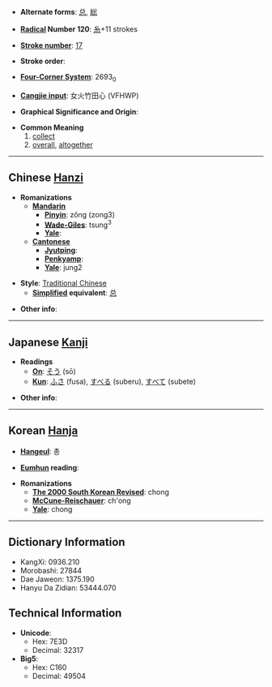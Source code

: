 * '''Alternate forms''': [[总]], [[総]]

* '''[[Wiktionary:Chinese radical index| Radical]] Number 120''': [[Wiktionary:Chinese radical index 糸|糸]]+11 strokes

* '''[[Wiktionary:Chinese total strokes index|Stroke number]]''': [[Wiktionary:Chinese total strokes index 17|17]]

* '''Stroke order''': 

* '''[[Wiktionary:Chinese four corner index|Four-Corner System]]''': 2693<sub>0</sub>

* '''[[Wiktionary:Chinese Cangjie index|Cangjie input]]''': 女火竹田心 (VFHWP)

* '''Graphical Significance and Origin''': 

* '''Common Meaning'''
*#[[collect]]
*# [[overall]], [[altogether]]


----

== Chinese [[Hanzi]] ==

* '''Romanizations'''
** '''[[Mandarin]]'''
*** '''[[Pinyin]]''': zǒng (zong3)
*** '''[[Wade-Giles]]''': tsung<sup>3</sup>
*** '''[[Yale]]''': 
** '''[[Cantonese]]'''
*** '''[[Jyutping]]''':
*** '''[[Penkyamp]]''': 
*** '''[[Yale]]''': jung2

* '''Style''': [[Traditional Chinese]] 
** '''[[Simplified Chinese|Simplified]] equivalent''': [[总]]

* '''Other info''': 

----

== Japanese [[Kanji]] ==

* '''Readings'''
** '''[[On]]''': [[そう]] (sō)
** '''[[Kun]]''': [[ふさ]] (fusa), [[すべる]] (suberu), [[すべて]] (subete)

* '''Other info''':  

----

== Korean [[Hanja]] ==

* '''[[Hangeul]]''': 총

* '''[[Eumhun]] reading''': 

* '''Romanizations'''
** '''[[The 2000 South Korean Revised Romanization|The 2000 South Korean Revised]]''': chong
** '''[[McCune-Reischauer]]''': ch'ong
** '''[[Yale]]''': chong

----

== Dictionary Information ==

* KangXi: 0936.210
* Morobashi: 27844
* Dae Jaweon: 1375.190
* Hanyu Da Zidian: 53444.070

== Technical Information ==

* '''Unicode''':
** Hex: 7E3D
** Decimal: 32317
* '''Big5''':
** Hex: C160
** Decimal: 49504